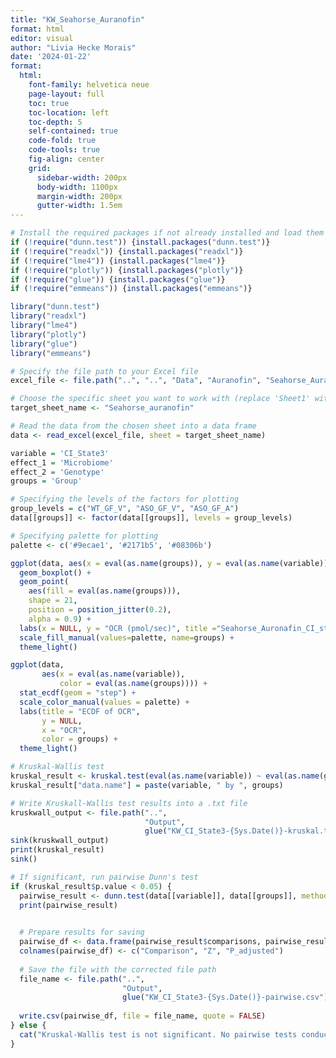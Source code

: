 ```yaml
---
title: "KW_Seahorse_Auranofin"
format: html
editor: visual
author: "Livia Hecke Morais"
date: '2024-01-22'
format: 
  html:
    font-family: helvetica neue
    page-layout: full
    toc: true
    toc-location: left
    toc-depth: 5
    self-contained: true
    code-fold: true
    code-tools: true
    fig-align: center
    grid:
      sidebar-width: 200px
      body-width: 1100px
      margin-width: 200px
      gutter-width: 1.5em
---
```


```r
# Install the required packages if not already installed and load them
if (!require("dunn.test")) {install.packages("dunn.test")}
if (!require("readxl")) {install.packages("readxl")}
if (!require("lme4")) {install.packages("lme4")}
if (!require("plotly")) {install.packages("plotly")}
if (!require("glue")) {install.packages("glue")}
if (!require("emmeans")) {install.packages("emmeans")}

library("dunn.test")
library("readxl")
library("lme4")
library("plotly")
library("glue")
library("emmeans")
```

```r
# Specify the file path to your Excel file
excel_file <- file.path("..", "..", "Data", "Auranofin", "Seahorse_Auranofin_Livia_012324.xlsx")

# Choose the specific sheet you want to work with (replace 'Sheet1' with the sheet name you need)
target_sheet_name <- "Seahorse_auranofin"

# Read the data from the chosen sheet into a data frame
data <- read_excel(excel_file, sheet = target_sheet_name)

variable = 'CI_State3'
effect_1 = 'Microbiome'
effect_2 = 'Genotype'
groups = 'Group'

# Specifying the levels of the factors for plotting
group_levels = c("WT_GF_V", "ASO_GF_V", "ASO_GF_A")
data[[groups]] <- factor(data[[groups]], levels = group_levels)

# Specifying palette for plotting
palette <- c('#9ecae1', '#2171b5', '#08306b')
```

```r
ggplot(data, aes(x = eval(as.name(groups)), y = eval(as.name(variable)))) +
  geom_boxplot() +
  geom_point(
    aes(fill = eval(as.name(groups))),
    shape = 21,
    position = position_jitter(0.2), 
    alpha = 0.9) +
  labs(x = NULL, y = "OCR (pmol/sec)", title ="Seahorse_Auronafin_CI_state3") +
  scale_fill_manual(values=palette, name=groups) +
  theme_light()
```

```r
ggplot(data, 
       aes(x = eval(as.name(variable)), 
           color = eval(as.name(groups)))) + 
  stat_ecdf(geom = "step") +
  scale_color_manual(values = palette) +
  labs(title = "ECDF of OCR",
       y = NULL,
       x = "OCR",
       color = groups) +
  theme_light()
```

```r
# Kruskal-Wallis test
kruskal_result <- kruskal.test(eval(as.name(variable)) ~ eval(as.name(groups)), data = data)
kruskal_result["data.name"] = paste(variable, " by ", groups)

# Write Kruskall-Wallis test results into a .txt file
kruskwall_output <- file.path("..", 
                              "Output", 
                              glue("KW_CI_State3-{Sys.Date()}-kruskal.txt"))
sink(kruskwall_output)
print(kruskal_result)
sink()

# If significant, run pairwise Dunn's test
if (kruskal_result$p.value < 0.05) {
  pairwise_result <- dunn.test(data[[variable]], data[[groups]], method = "BH")
  print(pairwise_result)
  

  # Prepare results for saving
  pairwise_df <- data.frame(pairwise_result$comparisons, pairwise_result$Z, pairwise_result$P.adjusted)
  colnames(pairwise_df) <- c("Comparison", "Z", "P_adjusted")
  
  # Save the file with the corrected file path
  file_name <- file.path("..", 
                         "Output", 
                         glue("KW_CI_State3-{Sys.Date()}-pairwise.csv"))
  
  write.csv(pairwise_df, file = file_name, quote = FALSE)
} else {
  cat("Kruskal-Wallis test is not significant. No pairwise tests conducted.\n")
}
```
